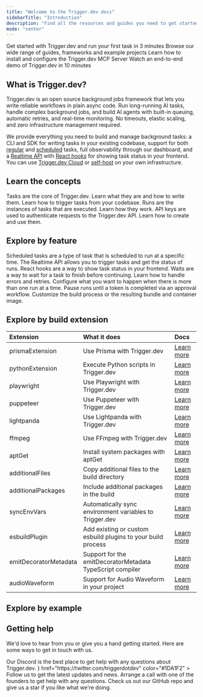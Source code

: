 ```yaml
---
title: "Welcome to the Trigger.dev docs"
sidebarTitle: "Introduction"
description: "Find all the resources and guides you need to get started"
mode: "center"
---
```


<CardGroup cols={2}>
  <Card title="Quick start" img="/images/intro-quickstart.jpg" href="/quick-start">
    Get started with Trigger.dev and run your first task in 3 minutes
  </Card>
  <Card
    title="Guides, frameworks & examples"
    img="/images/intro-examples.jpg"
    href="/guides/introduction#example-tasks"
  >
    Browse our wide range of guides, frameworks and example projects
  </Card>
  <Card title="MCP Server" img="/images/intro-mcp.jpg" href="/mcp-introduction">
    Learn how to install and configure the Trigger.dev MCP Server
  </Card>
  <Card title="Video walkthrough" img="/images/intro-video.jpg" href="/video-walkthrough">
    Watch an end-to-end demo of Trigger.dev in 10 minutes
  </Card>
</CardGroup>

## What is Trigger.dev?

Trigger.dev is an open source background jobs framework that lets you write reliable workflows in plain async code. Run long-running AI tasks, handle complex background jobs, and build AI agents with built-in queuing, automatic retries, and real-time monitoring. No timeouts, elastic scaling, and zero infrastructure management required.

We provide everything you need to build and manage background tasks: a CLI and SDK for writing tasks in your existing codebase, support for both [regular](/tasks/overview) and [scheduled](/tasks/scheduled) tasks, full observability through our dashboard, and a [Realtime API](/realtime) with [React hooks](/realtime/react-hooks#realtime-hooks) for showing task status in your frontend. You can use [Trigger.dev Cloud](https://cloud.trigger.dev) or [self-host](/open-source-self-hosting) on your own infrastructure.

## Learn the concepts

<CardGroup cols={2}>
  <Card title="Writing tasks" icon="wand-magic-sparkles" href="/tasks/overview" color="#3B82F6">
    Tasks are the core of Trigger.dev. Learn what they are and how to write them.
  </Card>
  <Card title="Triggering tasks" icon="bullseye-pointer" href="/triggering" color="#fbbf24">
    Learn how to trigger tasks from your codebase.
  </Card>
  <Card title="Runs" icon="person-running" href="/runs" color="#EA189E">
    Runs are the instances of tasks that are executed. Learn how they work.
  </Card>
  <Card title="API keys" icon="key" href="/apikeys" color="#EAEA08">
    API keys are used to authenticate requests to the Trigger.dev API. Learn how to create and use
    them.
  </Card>
</CardGroup>

## Explore by feature

<CardGroup>
  <Card title="Scheduled tasks (cron)" icon="clock" href="/tasks/scheduled" color="#EAEA08">
    Scheduled tasks are a type of task that is scheduled to run at a specific time.
  </Card>
  <Card title="Realtime API" icon="loader" href="/realtime" color="#22C55E">
    The Realtime API allows you to trigger tasks and get the status of runs.
  </Card>
  <Card title="React hooks" icon="react" href="/realtime/react-hooks" color="#3B82F6">
    React hooks are a way to show task status in your frontend.
  </Card>
  <Card title="Waits" icon="calendar-clock" href="/wait" color="#F59E0B">
    Waits are a way to wait for a task to finish before continuing.
  </Card>
  <Card
    title="Errors and retries"
    icon="message-exclamation"
    href="/errors-retrying"
    color="#F43F5E"
  >
    Learn how to handle errors and retries.
  </Card>
  <Card title="Concurrency & Queues" icon="line-height" href="/queue-concurrency" color="#D946EF">
    Configure what you want to happen when there is more than one run at a time.
  </Card>
  <Card
    title="Wait for token (human-in-the-loop)"
    icon="hand"
    href="/wait-for-token"
    color="#EAEA08"
  >
    Pause runs until a token is completed via an approval workflow.
  </Card>
  <Card title="Build extensions" icon="gear" href="/config/extensions/overview" color="#22C55E">
    Customize the build process or the resulting bundle and container image.
  </Card>
</CardGroup>

## Explore by build extension

| Extension             | What it does                                                 | Docs                                                   |
| :-------------------- | :----------------------------------------------------------- | :----------------------------------------------------- |
| prismaExtension       | Use Prisma with Trigger.dev                                  | [Learn more](/config/extensions/prismaExtension)       |
| pythonExtension       | Execute Python scripts in Trigger.dev                        | [Learn more](/config/extensions/pythonExtension)       |
| playwright            | Use Playwright with Trigger.dev                              | [Learn more](/config/extensions/playwright)            |
| puppeteer             | Use Puppeteer with Trigger.dev                               | [Learn more](/config/extensions/puppeteer)             |
| lightpanda            | Use Lightpanda with Trigger.dev                              | [Learn more](/config/extensions/lightpanda)            |
| ffmpeg                | Use FFmpeg with Trigger.dev                                  | [Learn more](/config/extensions/ffmpeg)                |
| aptGet                | Install system packages with aptGet                          | [Learn more](/config/extensions/aptGet)                |
| additionalFiles       | Copy additional files to the build directory                 | [Learn more](/config/extensions/additionalFiles)       |
| additionalPackages    | Include additional packages in the build                     | [Learn more](/config/extensions/additionalPackages)    |
| syncEnvVars           | Automatically sync environment variables to Trigger.dev      | [Learn more](/config/extensions/syncEnvVars)           |
| esbuildPlugin         | Add existing or custom esbuild plugins to your build process | [Learn more](/config/extensions/esbuildPlugin)         |
| emitDecoratorMetadata | Support for the emitDecoratorMetadata TypeScript compiler    | [Learn more](/config/extensions/emitDecoratorMetadata) |
| audioWaveform         | Support for Audio Waveform in your project                   | [Learn more](/config/extensions/audioWaveform)         |

## Explore by example

<CardGroup cols={3}>
  <Card
    title="FFmpeg"
    img="/images/intro-ffmpeg.jpg"
    href="/guides/examples/ffmpeg-video-processing"
  />
  <Card
    title="Fal.ai"
    img="/images/intro-fal.jpg"
    href="/guides/examples/fal-ai-image-to-cartoon"
  />
  <Card title="Puppeteer" img="/images/intro-puppeteer.jpg" href="/guides/examples/puppeteer" />
  <Card
    title="LibreOffice"
    img="/images/intro-libreoffice.jpg"
    href="/guides/examples/libreoffice-pdf-conversion"
  />
  <Card
    title="OpenAI"
    img="/images/intro-openai.jpg"
    href="/guides/examples/open-ai-with-retrying"
  />
  <Card
    title="Browserbase"
    img="/images/intro-browserbase.jpg"
    href="/guides/examples/scrape-hacker-news"
  />
  <Card
    title="Sentry"
    img="/images/intro-sentry.jpg"
    href="/guides/examples/sentry-error-tracking"
  />
  <Card
    title="Resend"
    img="/images/intro-resend.jpg"
    href="/guides/examples/resend-email-sequence"
  />
  <Card
    title="Vercel AI SDK"
    img="/images/intro-vercel.jpg"
    href="/guides/examples/vercel-ai-sdk"
  />
  <Card
    title="Sharp"
    img="/images/intro-sharp.jpg"
    href="/guides/examples/sharp-image-processing"
  />
  <Card
    title="Deepgram"
    img="/images/intro-deepgram.jpg"
    href="/guides/examples/deepgram-transcribe-audio"
  />
  <Card
    title="Supabase"
    img="/images/intro-supabase.jpg"
    href="/guides/examples/supabase-database-operations"
  />
  <Card
    title="DALL•E"
    img="/images/intro-openai.jpg"
    href="/guides/examples/dall-e3-generate-image"
  />
  <Card
    title="Firecrawl"
    img="/images/intro-firecrawl.jpg"
    href="/guides/examples/firecrawl-url-crawl"
  />
  <Card title="Lightpanda" img="/images/intro-lightpanda.jpg" href="/guides/examples/lightpanda" />
</CardGroup>

## Getting help

We'd love to hear from you or give you a hand getting started. Here are some ways to get in touch with us.

<CardGroup>
  <Card
    title="Join our Discord server"
    icon="discord"
    href="https://discord.gg/kA47vcd8P6"
    color="#5865F2"
  >
    Our Discord is the best place to get help with any questions about Trigger.dev.
  </Card>
  <Card
    title="Follow us on X (Twitter)"
    icon={
      <svg xmlns="http://www.w3.org/2000/svg" height="20" viewBox="0 0 512 512">
        <path d="M389.2 48h70.6L305.6 224.2 487 464H345L233.7 318.6 106.5 464H35.8L200.7 275.5 26.8 48H172.4L272.9 180.9 389.2 48zM364.4 421.8h39.1L151.1 88h-42L364.4 421.8z" />
      </svg>
    }
    href="https://twitter.com/triggerdotdev"
    color="#1DA1F2"
  >
    Follow us to get the latest updates and news.
  </Card>
  <Card
    title="Schedule a call"
    icon="phone"
    iconType="solid"
    color="#22C55E"
    href="https://cal.com/team/triggerdotdev/founders-call"
  >
    Arrange a call with one of the founders to get help with any questions.
  </Card>
  <Card
    title="Give us a star on GitHub"
    icon="star"
    iconType="solid"
    href="https://github.com/triggerdotdev/trigger.dev"
    color="#fbbf24"
  >
    Check us out our GitHub repo and give us a star if you like what we're doing.
  </Card>
</CardGroup>
